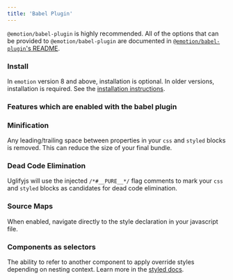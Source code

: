 ```yaml
---
title: 'Babel Plugin'
---
```


`@emotion/babel-plugin` is highly recommended. All of the options that can be provided to `@emotion/babel-plugin` are documented in [`@emotion/babel-plugin`'s README](https://github.com/emotion-js/emotion/tree/main/packages/babel-plugin).

### Install

In `emotion` version 8 and above, installation is optional. In older versions, installation is required. See the [installation instructions](/docs/install.mdx).

### Features which are enabled with the babel plugin

### Minification

Any leading/trailing space between properties in your `css` and `styled` blocks is removed. This can reduce the size of your final bundle.

### Dead Code Elimination

Uglifyjs will use the injected `/*#__PURE__*/` flag comments to mark your `css` and `styled` blocks as candidates for dead code elimination.

### Source Maps

When enabled, navigate directly to the style declaration in your javascript file.

### Components as selectors

The ability to refer to another component to apply override styles depending on nesting context. Learn more in the [styled docs](/docs/styled.mdx#targeting-another-emotion-component).
